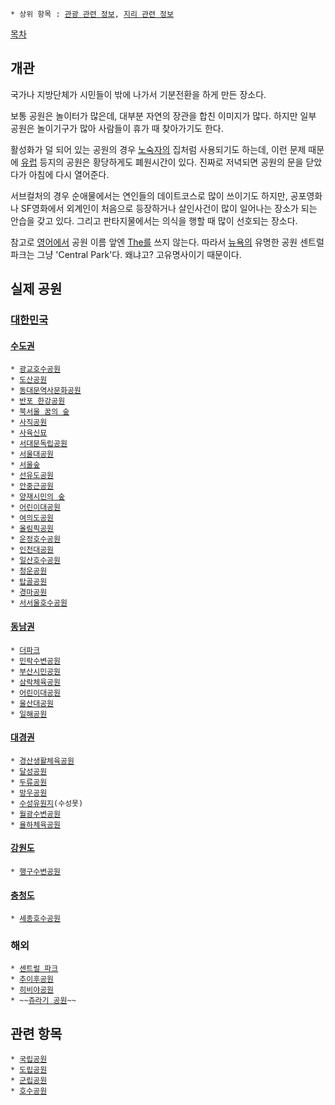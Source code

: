  * 상위 항목 : [[관광 관련 정보]], [[지리 관련 정보]]

[[목차]]
== 개관 ==
국가나 지방단체가 시민들이 밖에 나가서 기분전환을 하게 만든 장소다. 

보통 공원은 놀이터가 많은데, 대부분 자연의 장관을 합친 이미지가 많다. 하지만 일부 공원은 놀이기구가 많아 사람들이 휴가 때 찾아가기도 한다. 

활성화가 덜 되어 있는 공원의 경우 [[노숙자]]의 집처럼 사용되기도 하는데, 이런 문제 때문에 [[유럽]] 등지의 공원은 황당하게도 폐원시간이 있다. 진짜로 저녁되면 공원의 문을 닫았다가 아침에 다시 열어준다.

서브컬처의 경우 순애물에서는 연인들의 데이트코스로 많이 쓰이기도 하지만, 공포영화나 SF영화에서 외계인이 처음으로 등장하거나 살인사건이 많이 일어나는 장소가 되는 안습을 갖고 있다. 그리고 판타지물에서는 의식을 행할 때 많이 선호되는 장소다.

참고로 [[영어]]에서 공원 이름 앞엔 [[The]]를 쓰지 않는다. 따라서 [[뉴욕]]의 유명한 공원 센트럴 파크는 그냥 'Central Park'다. 왜냐고? 고유명사이기 때문이다.

== 실제 공원 ==
=== [[대한민국]] ===
==== [[수도권(대한민국)|수도권]] ====
 * [[광교호수공원]]
 * [[도산공원]]
 * [[동대문역사문화공원]]
 * [[반포 한강공원]]
 * [[북서울 꿈의 숲]]
 * [[사직공원]]
 * [[사육신묘]]
 * [[서대문독립공원]]
 * [[서울대공원]]
 * [[서울숲]]
 * [[선유도공원]]
 * [[안중근공원]]
 * [[양재시민의 숲]]
 * [[어린이대공원]]
 * [[여의도공원]]
 * [[올림픽공원]]
 * [[운정호수공원]]
 * [[인천대공원]]
 * [[일산호수공원]]
 * [[청운공원]]
 * [[탑골공원]]
 * [[경마공원]]
 * [[서서울호수공원]]

==== [[동남권(도시권)|동남권]] ====
 * [[더파크]]
 * [[민락수변공원]]
 * [[부산시민공원]]
 * [[삼락체육공원]]
 * [[어린이대공원]]
 * [[울산대공원]]
 * [[일해공원]]

==== [[대구권|대경권]] ====
 * [[경산생활체육공원]]
 * [[달성공원]]
 * [[두류공원]]
 * [[망우공원]]
 * [[수성유원지]](수성못)
 * [[월광수변공원]]
 * [[율하체육공원]]

==== [[강원도]] ====
 * [[행구수변공원]]

==== [[충청도]] ====
 * [[세종호수공원]]

=== 해외 ===
 * [[센트럴 파크]]
 * [[추이후공원]]
 * [[히비야공원]]
 * ~~[[쥬라기 공원]]~~

== 관련 항목 ==
 * [[국립공원]]
 * [[도립공원]]
 * [[군립공원]]
 * [[호수공원]]
